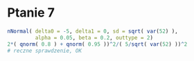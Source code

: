 # Ptanie 7

```r
nNormal( delta0 = -5, delta1 = 0, sd = sqrt( var(52) ),
         alpha = 0.05, beta = 0.2, outtype = 2)
2*( qnorm( 0.8 ) + qnorm( 0.95 ))^2/( 5/sqrt( var(52) ))^2
# reczne sprawdzenie, OK

```


